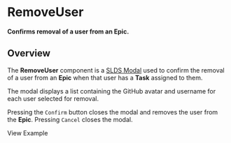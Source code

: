 
<Meta title="Epics/RemoveUser/Docs" />

# RemoveUser

**Confirms removal of a user from an Epic.**

## Overview

The **RemoveUser** component is a
[SLDS Modal](http://design-system-react-components.herokuapp.com/?path=/story/sldsmodal--modal-with-custom-parent-node)
used to confirm the removal of a user from an **Epic** when that user has a
**Task** assigned to them.

The modal displays a list containing the GitHub avatar and username for each
user selected for removal.

Pressing the `Confirm` button closes the modal and removes the user from the
**Epic**. Pressing `Cancel` closes the modal.

<LinkTo kind="Epics/RemoveUser" story="Example">
  View Example
</LinkTo>

